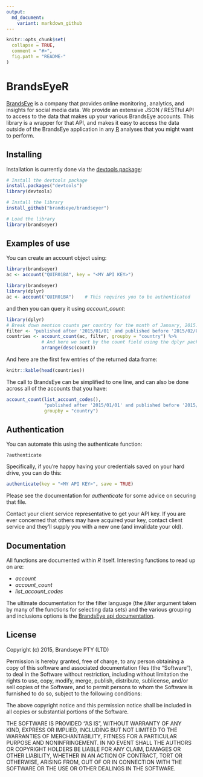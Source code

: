 ```yaml
---
output:
  md_document:
    variant: markdown_github
---
```


<!-- README.md is generated from README.Rmd. Please edit that file -->

```r
knitr::opts_chunk$set(
  collapse = TRUE,
  comment = "#>",
  fig.path = "README-"
)
```

# BrandsEyeR

[BrandsEye][brandseye] is a company that provides online monitoring, analytics,
and insights for social media data. We provide an extensive JSON / RESTful API
to access to the data that makes up your various BrandsEye accounts. This 
library is a wrapper for that API, and makes it easy to access the data outside
of the BrandsEye application in any [R][R] analyses that you might want to
perform.

## Installing

Installation is currently done via the [devtools package][devtools]:

```r
# Install the devtools package
install.packages("devtools")
library(devtools)

# Install the library
install_github("brandseye/brandseyer")

# Load the library
library(brandseyer)
```

## Examples of use

You can create an account object using:

```r
library(brandseyer)
ac <- account("QUIR01BA", key = "<MY API KEY>")    
```    

```r
library(brandseyer)
library(dplyr)
ac <- account("QUIR01BA")    # This requires you to be authenticated
```

and then you can query it using *account_count*:

```r
library(dplyr)
# Break down mention counts per country for the month of January, 2015.
filter <- "published after '2015/01/01' and published before '2015/02/01'"
countries <- account_count(ac, filter, groupby = "country") %>%
             # And here we sort by the count field using the dplyr package
             arrange(desc(count))
```

And here are the first few entries of the returned data frame:

```r
knitr::kable(head(countries))
```
    
The call to BrandsEye can be simplified to one line, and can also be done 
across all of the accounts that you have:

```r

account_count(list_account_codes(), 
              "published after '2015/01/01' and published before '2015/02/01'",
              groupby = "country")
```
    
## Authentication

You can automate this using the authenticate function:

    ?authenticate
    
Specifically, if you're happy having your credentials saved on your hard drive, 
you can do this:

```r
authenticate(key = "<MY API KEY>", save = TRUE)
```
    
Please see the documentation for *authenticate* for some advice on securing that file.

Contact your client service representative to get your API key. If you are ever 
concerned that others may have acquired your key, contact client service and they'll
supply you with a new one (and invalidate your old).
    
## Documentation

All functions are documented within *R* itself. Interesting functions to read
up on are: 

* *account*
* *account_count*
* *list_account_codes*
    
The ultimate documentation for the filter language (the *filter* argument 
taken by many of the functions for selecting data sets) and the various
grouping and inclusions options is the [BrandsEye api documentation][api-docs]. 

## License

Copyright (c) 2015, Brandseye PTY (LTD) 

Permission is hereby granted, free of charge, to any person obtaining
a copy of this software and associated documentation files (the
"Software"), to deal in the Software without restriction, including
without limitation the rights to use, copy, modify, merge, publish,
distribute, sublicense, and/or sell copies of the Software, and to
permit persons to whom the Software is furnished to do so, subject to
the following conditions:

The above copyright notice and this permission notice shall be
included in all copies or substantial portions of the Software.

THE SOFTWARE IS PROVIDED "AS IS", WITHOUT WARRANTY OF ANY KIND,
EXPRESS OR IMPLIED, INCLUDING BUT NOT LIMITED TO THE WARRANTIES OF
MERCHANTABILITY, FITNESS FOR A PARTICULAR PURPOSE AND
NONINFRINGEMENT. IN NO EVENT SHALL THE AUTHORS OR COPYRIGHT HOLDERS BE
LIABLE FOR ANY CLAIM, DAMAGES OR OTHER LIABILITY, WHETHER IN AN ACTION
OF CONTRACT, TORT OR OTHERWISE, ARISING FROM, OUT OF OR IN CONNECTION
WITH THE SOFTWARE OR THE USE OR OTHER DEALINGS IN THE SOFTWARE.

[R]: http://www.r-project.org/
[brandseye]: http://www.brandseye.com
[api-docs]: https://api.brandseye.com/docs
[devtools]: http://www.rstudio.com/products/rpackages/devtools/